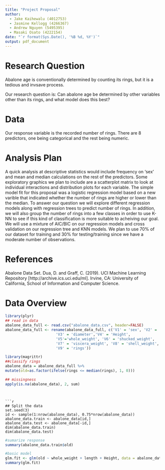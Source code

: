 ```yaml
---
title: "Project Proposal"
author: 
  - Jake Kaihewalu (4012753)
  - Jasmine Kellogg (4266367)
  - Andrew Nguyen (5495395)
  - Masaki Osato (4222154)
date: "`r format(Sys.Date(), '%B %d, %Y')`"
output: pdf_document
---
```


# Research Question

Abalone age is conventionally determined by counting its rings, but it is a tedious and invsave process.

Our research question is: Can abalone age be determined by other variables other than its rings, and what model does this best?

# Data 

Our response variable is the recorded number of rings. There are 8 predictors, one being categorical and the rest being numeric.

# Analysis Plan

A quick analysis at descriptive statistics would include frequency on 'sex' and mean and median calculations on the rest of the predictors. Some exploratory graphics we plan to include are a scatterplot matrix to look at individual interactions and distribution plots for each variable. The simple model fit for this proposal was a logistic regression model based on a new varible that indicated whether the number of rings are higher or lower than the median. To answer our question we will explore different regression models along with regression trees to predict number of rings. In addition, we will also group the number of rings into a few classes in order to use K-NN to see if this kind of classification is more suitable to acheiving our goal. We will use a mixture of AIC/BIC on our regression models and cross validation on our regression tree and KNN models. We plan to use 70% of our dataset for training and 30% for testing/training since we have a moderate number of observations.

# References

Abalone Data Set. Dua, D. and Graff, C. (2019). UCI Machine Learning Repository [http://archive.ics.uci.edu/ml]. Irvine, CA: University of California, School of Information and Computer Science.

\newpage

# Data Overview

```r
library(plyr)
## read in data
abalone_data_full <- read.csv("abalone_data.csv", header=FALSE)
abalone_data_full <- rename(abalone_data_full, c('V1' = 'sex', 'V2' = 'length', 
                       'V3' = 'diameter','V4' = 'Height', 
                       'V5'='whole_weight', 'V6' = 'shucked_weight', 
                       'V7' = 'viscera_weight', 'V8' = 'shell_weight', 
                       'V9' = 'rings'))
```

```r
library(magrittr)
##classify rings
abalone_data = abalone_data_full %>%
mutate(old=as.factor(ifelse(rings <= median(rings), 1, 0)))

## missingness
apply(is.na(abalone_data), 2, sum)
```
```


```r
## Split the data 
set.seed(3)
id <- sample(1:nrow(abalone_data), 0.75*nrow(abalone_data))
abalone_data.train <- abalone_data[id,]
abalone_data.test <- abalone_data[-id,]
dim(abalone_data.train)
dim(abalone_data.test)
```

```r
#sumarize response
summary(abalone_data.train$old)
```

```r
#basic model
glm.fit <- glm(old ~ whole_weight + length + Height, data = abalone_data.train, family = binomial)
summary(glm.fit)
```

